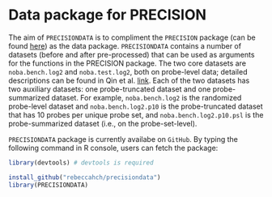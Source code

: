 # Data package for PRECISION

The aim of `PRECISIONDATA` is to compliment the `PRECISION` package (can be found [here](https://github.com/rebeccahch/precision)) as the data package. `PRECISIONDATA` contains a number of datasets (before and after pre-processed) that can be used as arguments for the functions in the PRECISION package. The two core datasets are `noba.bench.log2` and `noba.test.log2`, both on probe-level data; detailed descriptions can be found in Qin et al. [link](http://clincancerres.aacrjournals.org/content/20/13/3371.long). Each of the two datasets has two auxiliary datasets: one probe-truncated dataset and one probe-summarized dataset. For example, `noba.bench.log2` is the randomized probe-level dataset and `noba.bench.log2.p10` is the probe-truncated dataset that has 10 probes per unique probe set, and `noba.bench.log2.p10.psl` is the probe-summarized dataset (i.e., on the probe-set-level).

`PRECISIONDATA` package is currently availabe on `GitHub`. By typing the following command in R console, users can fetch the package:

```r
library(devtools) # devtools is required

install_github("rebeccahch/precisiondata")
library(PRECISIONDATA)

```
